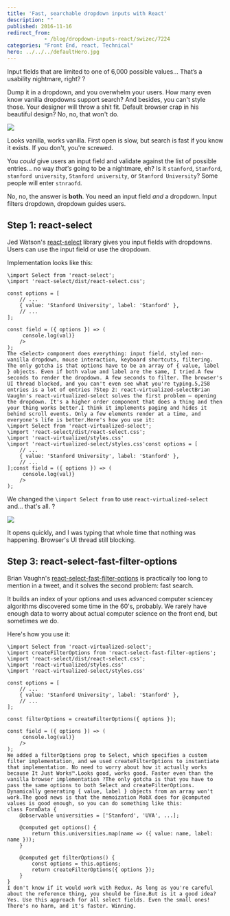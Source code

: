 ```yaml
---
title: 'Fast, searchable dropdown inputs with React'
description: ""
published: 2016-11-16
redirect_from: 
            - /blog/dropdown-inputs-react/swizec/7224
categories: "Front End, react, Technical"
hero: ../../../defaultHero.jpg
---
```

Input fields that are limited to one of 6,000 possible values… That’s a usability nightmare, right? ?



Dump it in a dropdown, and you overwhelm your users. How many even know vanilla dropdowns support search? And besides, you can't style those. Your designer will throw a shit fit. Default browser crap in his beautiful design? No, no, that won't do.



![](./img/blog-wp-content-uploads-2016-11-vanilla-dropdown.gif)



Looks vanilla, works vanilla. First open is slow, but search is fast if you know it exists. If you don't, you're screwed.



You _could_ give users an input field and validate against the list of possible entries… no way _that's_ going to be a nightmare, eh? Is it `stanford`, `Stanford`, `stanford university`, `Stanford university`, or `Stanford University`? Some people will enter `stnraofd`.



No, no, the answer is **both**. You need an input field _and_ a dropdown. Input filters dropdown, dropdown guides users.



## Step 1: react-select



Jed Watson's [react-select](https://github.com/JedWatson/react-select) library gives you input fields with dropdowns. Users can use the input field or use the dropdown.



Implementation looks like this:



```
\import Select from 'react-select';
\import 'react-select/dist/react-select.css';

const options = [
    // ...
    { value: 'Stanford University', label: 'Stanford' },
    // ...
];

const field = ({ options }) => (
     console.log(val)}
    />
);
The <Select> component does everything: input field, styled non-vanilla dropdown, mouse interaction, keyboard shortcuts, filtering. The only gotcha is that options have to be an array of { value, label } objects. Even if both value and label are the same, I tried.A few seconds to render the dropdown. A few seconds to filter. The browser's UI thread blocked, and you can't even see what you're typing.5,258 entries is a lot of entries ?Step 2: react-virtualized-selectBrian Vaughn's react-virtualized-select solves the first problem – opening the dropdown. It's a higher order component that does a thing and then your thing works better.I think it implements paging and hides it behind scroll events. Only a few elements render at a time, and everyone's life is better.Here's how you use it:
\import Select from 'react-virtualized-select';
\import 'react-select/dist/react-select.css';
\import 'react-virtualized/styles.css'
\import 'react-virtualized-select/styles.css'const options = [
    // ...
    { value: 'Stanford University', label: 'Stanford' },
    // ...
];const field = ({ options }) => (
     console.log(val)}
    />
);
```



We changed the `\import Select from` to use `react-virtualized-select` and… that's all. ?



![](./img/blog-wp-content-uploads-2016-11-react-virtualized-select.gif)



It opens quickly, and I was typing that whole time that nothing was happening. Browser's UI thread still blocking.



## Step 3: react-select-fast-filter-options



Brian Vaughn's [react-select-fast-filter-options](https://github.com/bvaughn/react-select-fast-filter-options) is practically too long to mention in a tweet, and it solves the second problem: fast search.



It builds an index of your options and uses advanced computer sciencey algorithms discovered some time in the 60's, probably. We rarely have enough data to worry about actual computer science on the front end, but sometimes we do.



Here's how you use it:



```
\import Select from 'react-virtualized-select';
\import createFilterOptions from 'react-select-fast-filter-options';
\import 'react-select/dist/react-select.css';
\import 'react-virtualized/styles.css'
\import 'react-virtualized-select/styles.css'

const options = [
    // ...
    { value: 'Stanford University', label: 'Stanford' },
    // ...
];

const filterOptions = createFilterOptions({ options });

const field = ({ options }) => (
     console.log(val)}
    />
);
We added a filterOptions prop to Select, which specifies a custom filter implementation, and we used createFilterOptions to instantiate that implementation. No need to worry about how it actually works because It Just Works™.Looks good, works good. Faster even than the vanilla browser implementation ?The only gotcha is that you have to pass the same options to both Select and createFilterOptions. Dynamically generating { value, label } objects from an array won't work.The good news is that the memoization MobX does for @computed values is good enough, so you can do something like this:
class FormData {
    @observable universities = ['Stanford', 'UVA', ...];
 
    @computed get options() {
        return this.universities.map(name => ({ value: name, label: name }));
    }
 
    @computed get filterOptions() {
        const options = this.options;
        return createFilterOptions({ options });
    }
}
I don't know if it would work with Redux. As long as you're careful about the reference thing, you should be fine.But is it a good idea?Yes. Use this approach for all select fields. Even the small ones! There's no harm, and it's faster. Winning.
```